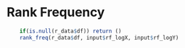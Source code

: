 
# Rank Frequency

```r
    if(is.null(r_data$df)) return ()
    rank_freq(r_data$df, input$rf_logX, input$rf_logY)
```
